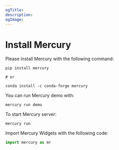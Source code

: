 ```yaml
---
ogTitle:
description:
ogImage:
---
```


# Install Mercury 

Please install Mercury with the following command:

```
pip install mercury

# or

conda install -c conda-forge mercury
```

You can run Mercury demo with: 

```
mercury run demo
``` 

To start Mercury server:

```
mercury run
```


Import Mercury Widgets with the following code:

```python
import mercury as mr
```

